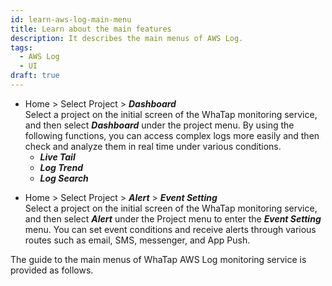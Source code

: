```yaml
---
id: learn-aws-log-main-menu
title: Learn about the main features
description: It describes the main menus of AWS Log.
tags:
  - AWS Log
  - UI
draft: true
---
```


-   Home > Select Project > **_Dashboard_**\
    Select a project on the initial screen of the WhaTap monitoring service, and then select **_Dashboard_** under the project menu. By using the following functions, you can access complex logs more easily and then check and analyze them in real time under various conditions. 
    -   **_Live Tail_**
    -   **_Log Trend_**
    -   **_Log Search_**

<!-- * ***설정*** -->

-   Home > Select Project > **_Alert_** > **_Event Setting_**\
    Select a project on the initial screen of the WhaTap monitoring service, and then select **_Alert_** under the Project menu to enter the **_Event Setting_** menu. You can set event conditions and receive alerts through various routes such as email, SMS, messenger, and App Push.

The guide to the main menus of WhaTap AWS Log monitoring service is provided as follows.


<DocCardList/>
